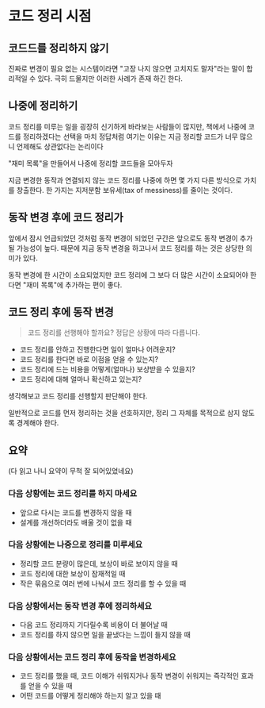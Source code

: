 # 코드 정리 시점

## 코드드를 정리하지 않기

진짜로 변경이 필요 없는 시스템이라면 "고장 나지 않으면 고치지도 말자"라는 말이 합리적일 수 있다. 극히 드물지만 이러한 사례가 존재 하긴 한다.

## 나중에 정리하기

코드 정리를 미루는 일을 굉장히 신기하게 바라보는 사람들이 많지만, 책에서 나중에 코드를 정리하겠다는 선택을 마치 정답처럼 여기는 이유는 지금 정리할 코드가 너무 많으니 언제해도 상관없다는 논리이다

"재미 목록"을 만들어서 나중에 정리할 코드들을 모아두자

지금 변경한 동작과 연결되지 않는 코드 정리를 나중에 하면 몇 가지 다른 방식으로 가치를 창출한다. 한 가지는 지저분함 보유세(tax of messiness)를 줄이는 것이다.

## 동작 변경 후에 코드 정리가

앞에서 잠시 언급되었던 것처럼 동작 변경이 되었던 구간은 앞으로도 동작 변경이 추가될 가능성이 높다. 때문에 지금 동작 변경을 하고나서 코드 정리를 하는 것은 상당한 의미가 있다.

동작 변경에 한 시간이 소요되었지만 코드 정리에 그 보다 더 많은 시간이 소요되어야 한다면 "재미 목록"에 추가하는 편이 좋다.

## 코드 정리 후에 동작 변경

> 코드 정리를 선행해야 할까요? 정답은 상황에 따라 다릅니다.

- 코드 정리를 안하고 진행한다면 일이 얼마나 어려운지?
- 코드 정리를 한다면 바로 이점을 얻을 수 있는지?
- 코드 정리에 드는 비용을 어떻게(얼마나) 보상받을 수 있을지?
- 코드 정리에 대해 얼마나 확신하고 있는지?

생각해보고 코드 정리를 선행할지 판단해야 한다.

일반적으로 코드를 먼저 정리하는 것을 선호하지만, 정리 그 자체를 목적으로 삼지 않도록 경계해야 한다.

## 요약

(다 읽고 나니 요약이 무척 잘 되어있었네요)

### 다음 상황에는 코드 정리를 하지 마세요

- 앞으로 다시는 코드를 변경하지 않을 때
- 설계를 개선하더라도 배울 것이 없을 때

### 다음 상황에는 나중으로 정리를 미루세요

- 정리할 코드 분량이 많은데, 보상이 바로 보이지 않을 때
- 코드 정리에 대한 보상이 잠재적일 때
- 작은 묶음으로 여러 번에 나눠서 코드 정리를 할 수 있을 때

### 다음 상황에서는 동작 변경 후에 정리하세요

- 다음 코드 정리까지 기다릴수록 비용이 더 불어날 때
- 코드 정리를 하지 않으면 일을 끝냈다는 느낌이 들지 않을 때

### 다음 상황에서는 코드 정리 후에 동작을 변경하세요

- 코드 정리를 했을 때, 코드 이해가 쉬워지거나 동작 변경이 쉬워지는 즉각적인 효과를 얻을 수 있을 때
- 어떤 코드를 어떻게 정리해야 하는지 알고 있을 때
